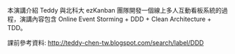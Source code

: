 本演講介紹 Teddy 與北科大 ezKanban 團隊開發一個線上多人互動看板系統的過程，演講內容包含 Online Event Storming + DDD + Clean Architecture + TDD。

課前參考資料: <http://teddy-chen-tw.blogspot.com/search/label/DDD>
